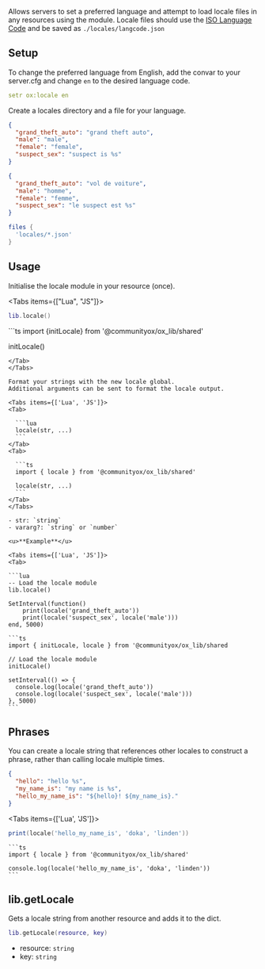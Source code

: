
Allows servers to set a preferred language and attempt to load locale files in any resources using the module.
Locale files should use the [ISO Language Code](http://www.lingoes.net/en/translator/langcode.htm) and be saved as `./locales/langcode.json`

## Setup

To change the preferred language from English, add the convar to your server.cfg and change `en` to the desired language code.

```yaml
setr ox:locale en
```

Create a locales directory and a file for your language.

```json filename="locales/en.json"
{
  "grand_theft_auto": "grand theft auto",
  "male": "male",
  "female": "female",
  "suspect_sex": "suspect is %s"
}
```

```json filename="locales/fr.json"
{
  "grand_theft_auto": "vol de voiture",
  "male": "homme",
  "female": "femme",
  "suspect_sex": "le suspect est %s"
}
```

```lua filename="fxmanifest.lua"
files {
  'locales/*.json'
}
```

## Usage

Initialise the locale module in your resource (once).

<Tabs items={["Lua", "JS"]}>
  <Tab>
  ```lua
  lib.locale()
  ```
  </Tab>
  <Tab>
  ```ts
  import {initLocale} from '@communityox/ox_lib/shared'

initLocale()

````
</Tab>
</Tabs>

Format your strings with the new locale global.
Additional arguments can be sent to format the locale output.

<Tabs items={['Lua', 'JS']}>
<Tab>

  ```lua
  locale(str, ...)
  ```
</Tab>
<Tab>

  ```ts
  import { locale } from '@communityox/ox_lib/shared'

  locale(str, ...)
  ```
</Tab>
</Tabs>

- str: `string`
- vararg?: `string` or `number`

<u>**Example**</u>

<Tabs items={['Lua', 'JS']}>
<Tab>

```lua
-- Load the locale module
lib.locale()

SetInterval(function()
    print(locale('grand_theft_auto'))
    print(locale('suspect_sex', locale('male')))
end, 5000)
````

  </Tab>
  <Tab>

    ```ts
    import { initLocale, locale } from '@communityox/ox_lib/shared

    // Load the locale module
    initLocale()

    setInterval(() => {
      console.log(locale('grand_theft_auto'))
      console.log(locale('suspect_sex', locale('male')))
    }, 5000)
    ```

  </Tab>
</Tabs>

## Phrases

You can create a locale string that references other locales to construct a phrase, rather than calling locale multiple times.

```json
{
  "hello": "hello %s",
  "my_name_is": "my name is %s",
  "hello_my_name_is": "${hello}! ${my_name_is}."
}
```

<Tabs items={['Lua', 'JS']}>
  <Tab>

```lua
print(locale('hello_my_name_is', 'doka', 'linden'))
```

  </Tab>
  <Tab>

    ```ts
    import { locale } from '@communityox/ox_lib/shared'

    console.log(locale('hello_my_name_is', 'doka', 'linden'))
    ```

  </Tab>
</Tabs>

## lib.getLocale

Gets a locale string from another resource and adds it to the dict.

```lua
lib.getLocale(resource, key)
```

- resource: `string`
- key: `string`
